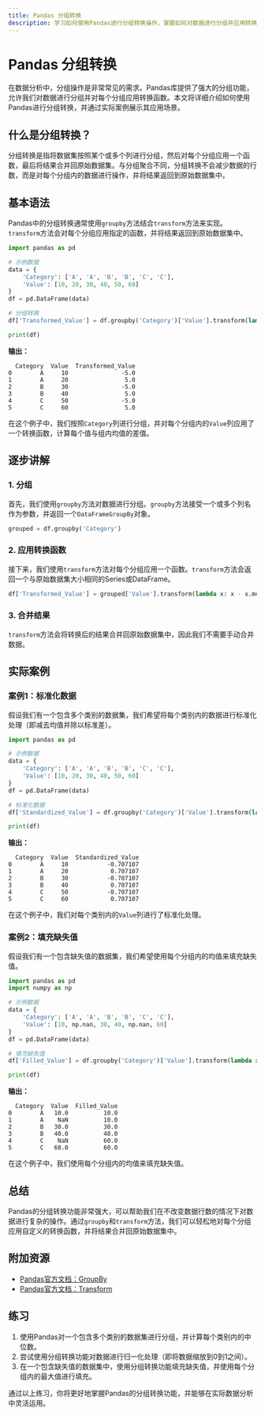 ```yaml
---
title: Pandas 分组转换
description: 学习如何使用Pandas进行分组转换操作，掌握如何对数据进行分组并应用转换函数，以实现更复杂的数据分析任务。
---
```


# Pandas 分组转换

在数据分析中，分组操作是非常常见的需求。Pandas库提供了强大的分组功能，允许我们对数据进行分组并对每个分组应用转换函数。本文将详细介绍如何使用Pandas进行分组转换，并通过实际案例展示其应用场景。

## 什么是分组转换？

分组转换是指将数据集按照某个或多个列进行分组，然后对每个分组应用一个函数，最后将结果合并回原始数据集。与分组聚合不同，分组转换不会减少数据的行数，而是对每个分组内的数据进行操作，并将结果返回到原始数据集中。

## 基本语法

Pandas中的分组转换通常使用`groupby`方法结合`transform`方法来实现。`transform`方法会对每个分组应用指定的函数，并将结果返回到原始数据集中。

```python
import pandas as pd

# 示例数据
data = {
    'Category': ['A', 'A', 'B', 'B', 'C', 'C'],
    'Value': [10, 20, 30, 40, 50, 60]
}
df = pd.DataFrame(data)

# 分组转换
df['Transformed_Value'] = df.groupby('Category')['Value'].transform(lambda x: x - x.mean())

print(df)
```

**输出：**

```
  Category  Value  Transformed_Value
0        A     10               -5.0
1        A     20                5.0
2        B     30               -5.0
3        B     40                5.0
4        C     50               -5.0
5        C     60                5.0
```

在这个例子中，我们按照`Category`列进行分组，并对每个分组内的`Value`列应用了一个转换函数，计算每个值与组内均值的差值。

## 逐步讲解

### 1. 分组

首先，我们使用`groupby`方法对数据进行分组。`groupby`方法接受一个或多个列名作为参数，并返回一个`DataFrameGroupBy`对象。

```python
grouped = df.groupby('Category')
```

### 2. 应用转换函数

接下来，我们使用`transform`方法对每个分组应用一个函数。`transform`方法会返回一个与原始数据集大小相同的Series或DataFrame。

```python
df['Transformed_Value'] = grouped['Value'].transform(lambda x: x - x.mean())
```

### 3. 合并结果

`transform`方法会将转换后的结果合并回原始数据集中，因此我们不需要手动合并数据。

## 实际案例

### 案例1：标准化数据

假设我们有一个包含多个类别的数据集，我们希望将每个类别内的数据进行标准化处理（即减去均值并除以标准差）。

```python
import pandas as pd

# 示例数据
data = {
    'Category': ['A', 'A', 'B', 'B', 'C', 'C'],
    'Value': [10, 20, 30, 40, 50, 60]
}
df = pd.DataFrame(data)

# 标准化数据
df['Standardized_Value'] = df.groupby('Category')['Value'].transform(lambda x: (x - x.mean()) / x.std())

print(df)
```

**输出：**

```
  Category  Value  Standardized_Value
0        A     10           -0.707107
1        A     20            0.707107
2        B     30           -0.707107
3        B     40            0.707107
4        C     50           -0.707107
5        C     60            0.707107
```

在这个例子中，我们对每个类别内的`Value`列进行了标准化处理。

### 案例2：填充缺失值

假设我们有一个包含缺失值的数据集，我们希望使用每个分组内的均值来填充缺失值。

```python
import pandas as pd
import numpy as np

# 示例数据
data = {
    'Category': ['A', 'A', 'B', 'B', 'C', 'C'],
    'Value': [10, np.nan, 30, 40, np.nan, 60]
}
df = pd.DataFrame(data)

# 填充缺失值
df['Filled_Value'] = df.groupby('Category')['Value'].transform(lambda x: x.fillna(x.mean()))

print(df)
```

**输出：**

```
  Category  Value  Filled_Value
0        A   10.0          10.0
1        A    NaN          10.0
2        B   30.0          30.0
3        B   40.0          40.0
4        C    NaN          60.0
5        C   60.0          60.0
```

在这个例子中，我们使用每个分组内的均值来填充缺失值。

## 总结

Pandas的分组转换功能非常强大，可以帮助我们在不改变数据行数的情况下对数据进行复杂的操作。通过`groupby`和`transform`方法，我们可以轻松地对每个分组应用自定义的转换函数，并将结果合并回原始数据集中。

## 附加资源

- [Pandas官方文档：GroupBy](https://pandas.pydata.org/pandas-docs/stable/user_guide/groupby.html)
- [Pandas官方文档：Transform](https://pandas.pydata.org/pandas-docs/stable/reference/api/pandas.DataFrame.transform.html)

## 练习

1. 使用Pandas对一个包含多个类别的数据集进行分组，并计算每个类别内的中位数。
2. 尝试使用分组转换功能对数据进行归一化处理（即将数据缩放到0到1之间）。
3. 在一个包含缺失值的数据集中，使用分组转换功能填充缺失值，并使用每个分组内的最大值进行填充。

通过以上练习，你将更好地掌握Pandas的分组转换功能，并能够在实际数据分析中灵活运用。